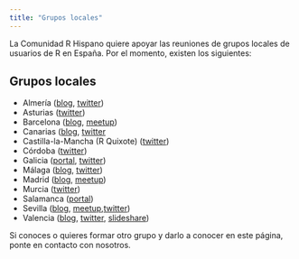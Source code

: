 ```yaml
---
title: "Grupos locales"
---
```


La Comunidad R Hispano quiere apoyar las reuniones de grupos locales de usuarios de R en España. Por el momento, existen los siguientes:

## Grupos locales

-   Almería ([blog](https://almeriarusers.wordpress.com/), [twitter](https://twitter.com/AlmeriaRUsers))
-   Asturias ([twitter](https://twitter.com/grupoRasturias))
-   Barcelona ([blog](https://www.barcelonar.org/), [meetup](http://www.meetup.com/RugBcn-Barcelona-R-users-group/))
-   Canarias ([blog](http://canarias.r-es.org/), [twitter](https://twitter.com/canarias_r)
-   Castilla-la-Mancha (R Quixote) ([twitter](https://twitter.com/quixote_r))
-   Córdoba ([twitter](https://mobile.twitter.com/cordousers))
-   Galicia ([portal](https://www.r-users.gal/), [twitter](https://twitter.com/R_usersGal))
-   Málaga ([blog](https://malagarusers.netlify.app/), [twitter](https://twitter.com/_RMlg))
-   Madrid ([blog](http://madrid.r-es.org/), [meetup](http://www.meetup.com/Grupo-de-Usuarios-de-R-de-Madrid/))
-   Murcia ([twitter](https://twitter.com/UMUR_Murcia))
-   Salamanca ([portal](http://salamanca.r-es.org/))
-   Sevilla ([blog](https://sevillarusers.netlify.app/), [meetup](https://www.meetup.com/es-ES/Sevilla-R-users/),[twitter](https://twitter.com/_SevillaR))
-   Valencia ([blog](https://valenciarusers.wordpress.com/), [twitter](https://twitter.com/ValenciaRUsers), [slideshare](https://www.slideshare.net/valenciaRusers))

Si conoces o quieres formar otro grupo y darlo a conocer en este página, ponte en contacto con nosotros.

